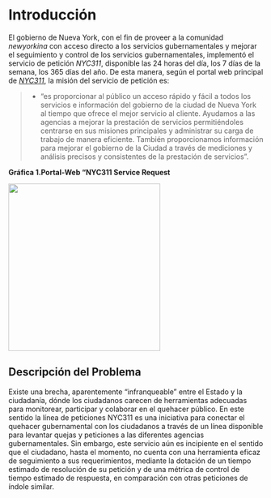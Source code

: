 # Introducción {#introduccion}

El gobierno de Nueva York, con el fin de proveer a la comunidad *newyorkina* con acceso directo a los servicios gubernamentales  y mejorar el seguimiento y control de los servicios gubernamentales, implementó el servicio de petición *NYC311*, disponible las 24 horas del día, los 7 días de la semana, los 365 días del año. De esta manera, según el portal web principal de [*NYC311*](https://portal.311.nyc.gov/about-nyc-311/), la misión del servicio de petición es:

>* "es proporcionar al público un acceso rápido y fácil a todos los servicios e información del gobierno de la ciudad de Nueva York al tiempo que ofrece el mejor servicio al cliente. Ayudamos a las agencias a mejorar la prestación de servicios permitiéndoles centrarse en sus misiones principales y administrar su carga de trabajo de manera eficiente. También proporcionamos información para mejorar el gobierno de la Ciudad a través de mediciones y análisis precisos y consistentes de la prestación de servicios".

**Gráfica 1.Portal-Web "NYC311 Service Request**

<div align="center">

<image width="300" height="330" src="https://github.com/dapivei/data-product-architecture-final-project/blob/master/images/nyc_311_sr_website.png">

</div>



## Descripción del Problema

Existe una brecha, aparentemente "infranqueable" entre el Estado y la ciudadanía, dónde los ciudadanos carecen de herramientas adecuadas para monitorear, participar y colaborar en el quehacer público. En este sentido la línea de peticiones NYC311 es una iniciativa para conectar el quehacer gubernamental con los ciudadanos a través de un línea disponible para levantar quejas y peticiones a las diferentes agencias gubernamentales. Sin embargo, este servicio aún es incipiente en el sentido que el ciudadano, hasta el momento, no cuenta con una herramienta eficaz de seguimiento a sus requerimientos, mediante la dotación de un tiempo estimado de resolución de su petición y de una métrica de control de tiempo estimado de respuesta, en comparación con otras peticiones de índole similar.
